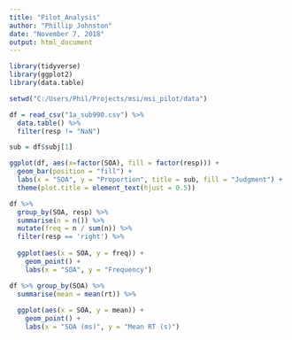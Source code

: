 ```yaml
---
title: "Pilot_Analysis"
author: "Phillip Johnston"
date: "November 7, 2018"
output: html_document
---
```


```r
library(tidyverse)
library(ggplot2)
library(data.table)

setwd("C:/Users/Phil/Projects/msi/msi_pilot/data")

df = read_csv("1a_sub990.csv") %>% 
  data.table() %>% 
  filter(resp != "NaN")

sub = df$subj[1]
```

```r
ggplot(df, aes(x=factor(SOA), fill = factor(resp))) + 
  geom_bar(position = "fill") + 
  labs(x = "SOA", y = "Proportion", title = sub, fill = "Judgment") +
  theme(plot.title = element_text(hjust = 0.5))
```

```r
df %>% 
  group_by(SOA, resp) %>% 
  summarise(n = n()) %>% 
  mutate(freq = n / sum(n)) %>% 
  filter(resp == 'right') %>% 
  
  ggplot(aes(x = SOA, y = freq)) + 
    geom_point() +
    labs(x = "SOA", y = "Frequency")
```

```r
df %>% group_by(SOA) %>% 
  summarise(mean = mean(rt)) %>% 
  
  ggplot(aes(x = SOA, y = mean)) + 
    geom_point() +
    labs(x = "SOA (ms)", y = "Mean RT (s)")
```

